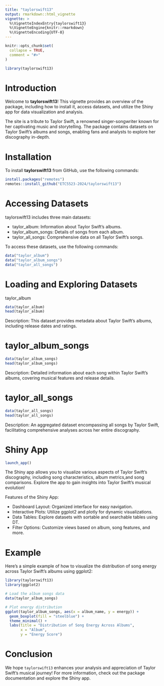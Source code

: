 ```yaml
---
title: "taylorswift13"
output: rmarkdown::html_vignette
vignette: >
  %\VignetteIndexEntry{taylorswift13}
  %\VignetteEngine{knitr::rmarkdown}
  %\VignetteEncoding{UTF-8}
---
```


```r
knitr::opts_chunk$set(
  collapse = TRUE,
  comment = "#>"
)
```

```r
library(taylorswift13)
```



# Introduction

Welcome to **taylorswift13**! This vignette provides an overview of the package, including how to install it, access datasets, and utilize the Shiny app for data visualization and analysis.

The site is a tribute to Taylor Swift, a renowned singer-songwriter known for her captivating music and storytelling. The package contains datasets on Taylor Swift's albums and songs, enabling fans and analysts to explore her discography in-depth.




# Installation

To install **taylorswift13** from GitHub, use the following commands:

```R
install.packages("remotes")
remotes::install_github("ETC5523-2024/taylorswift13")
```

# Accessing Datasets

taylorswift13 includes three main datasets:

- taylor_album: Information about Taylor Swift's albums.
- taylor_album_songs: Details of songs from each album.
- taylor_all_songs: Comprehensive data on all Taylor Swift's songs.

To access these datasets, use the following commands:

```R
data("taylor_album")
data("taylor_album_songs")
data("taylor_all_songs")
```

# Loading and Exploring Datasets

taylor_album
```R
data(taylor_album)
head(taylor_album)
```
Description: This dataset provides metadata about Taylor Swift's albums, including release dates and ratings.

# taylor_album_songs
```R
data(taylor_album_songs)
head(taylor_album_songs)
```

Description: Detailed information about each song within Taylor Swift's albums, covering musical features and release details.


# taylor_all_songs
```R
data(taylor_all_songs)
head(taylor_all_songs)
```

Description: An aggregated dataset encompassing all songs by Taylor Swift, facilitating comprehensive analyses across her entire discography.

# Shiny App

```R
launch_app()
```

The Shiny app allows you to visualize various aspects of Taylor Swift's discography, including song characteristics, album metrics,and song comparisons. Explore the app to gain insights into Taylor Swift's musical evolution!

Features of the Shiny App:

- Dashboard Layout: Organized interface for easy navigation.
- Interactive Plots: Utilize ggplot2 and plotly for dynamic visualizations.
- Data Tables: Explore datasets with sortable and searchable tables using DT.
- Filter Options: Customize views based on album, song features, and more.

# Example

Here's a simple example of how to visualize the distribution of song energy across Taylor Swift's albums using ggplot2:

```R
library(taylorswift13)
library(ggplot2)

# Load the album songs data
data(taylor_album_songs)

# Plot energy distribution
ggplot(taylor_album_songs, aes(x = album_name, y = energy)) +
  geom_boxplot(fill = "steelblue") +
  theme_minimal() +
  labs(title = "Distribution of Song Energy Across Albums",
       x = "Album",
       y = "Energy Score")

```

# Conclusion

We hope `taylorswift13` enhances your analysis and appreciation of Taylor Swift's musical journey! For more information, check out the package documentation and explore the Shiny app.

